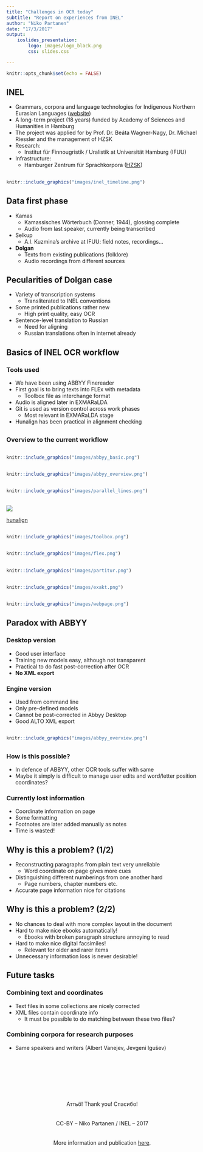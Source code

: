 ```yaml
---
title: "Challenges in OCR today"
subtitle: "Report on experiences from INEL"
author: "Niko Partanen"
date: "17/3/2017"
output: 
    ioslides_presentation:
        logo: images/logo_black.png
        css: slides.css

---
```


```r
knitr::opts_chunk$set(echo = FALSE)
```

## INEL

- Grammars, corpora and language technologies for Indigenous Northern Eurasian Languages ([website](https://inel.corpora.uni-hamburg.de/))
- A long-term project (18 years) funded by Academy of Sciences and Humanities in Hamburg
- The project was applied for by Prof. Dr. Beáta Wagner-Nagy, Dr. Michael Riessler and the management of HZSK
- Research:
    - Institut für Finnougristik / Uralistik at Universität Hamburg (IFUU)
- Infrastructure:
    - Hamburger Zentrum für Sprachkorpora ([HZSK](https://corpora.uni-hamburg.de/hzsk/))

## {.flexbox .vcenter}

```r
knitr::include_graphics("images/inel_timeline.png")
```

## Data first phase

- Kamas
    - Kamassisches Wörterbuch (Donner, 1944), glossing complete
    - Audio from last speaker, currently being transcribed
- Selkup
    - A.I. Kuzmina's archive at IFUU: field notes, recordings…
- **Dolgan**
    - Texts from existing publications (folklore)
    - Audio recordings from different sources

## Pecularities of Dolgan case

- Variety of transcription systems
    - Transliterated to INEL conventions
- Some printed publications rather new
    - High print quality, easy OCR
- Sentence-level translation to Russian
    - Need for aligning
    - Russian translations often in internet already

## Basics of INEL OCR workflow

### Tools used

- We have been using ABBYY Finereader
- First goal is to bring texts into FLEx with metadata
    - Toolbox file as interchange format
- Audio is aligned later in EXMARaLDA
- Git is used as version control across work phases
    - Most relevant in EXMARaLDA stage
- Hunalign has been practical in alignment checking

## {.flexbox .vcenter}

### Overview to the current workflow

## {.flexbox .vcenter}

```r
knitr::include_graphics("images/abbyy_basic.png")
```

## {.flexbox .vcenter}

```r
knitr::include_graphics("images/abbyy_overview.png")
```

## {.flexbox .vcenter}

```r
knitr::include_graphics("images/parallel_lines.png")
```

## {.flexbox .vcenter}

![](images/hunalign.png)

[hunalign](https://github.com/mrorii/hunalign)

## {.flexbox .vcenter}

```r
knitr::include_graphics("images/toolbox.png")
```

## {.flexbox .vcenter}

```r
knitr::include_graphics("images/flex.png")
```

## {.flexbox .vcenter}

```r
knitr::include_graphics("images/partitur.png")
```

## {.flexbox .vcenter}

```r
knitr::include_graphics("images/exakt.png")
```


## {.flexbox .vcenter}

```r
knitr::include_graphics("images/webpage.png")
```

## Paradox with ABBYY

### Desktop version

- Good user interface
- Training new models easy, although not transparent
- Practical to do fast post-correction after OCR
- **No XML export**

### Engine version

- Used from command line
- Only pre-defined models
- Cannot be post-corrected in Abbyy Desktop
- Good ALTO XML export

## {.flexbox .vcenter}

```r
knitr::include_graphics("images/abbyy_overview.png")
```

##

### How is this possible?

- In defence of ABBYY, other OCR tools suffer with same
- Maybe it simply is difficult to manage user edits and word/letter position coordinates?

### Currently lost information

- Coordinate information on page
- Some formatting
- Footnotes are later added manually as notes
- Time is wasted!

## Why is this a problem? (1/2)

- Reconstructing paragraphs from plain text very unreliable
    - Word coordinate on page gives more cues
- Distinguishing different numberings from one another hard
    - Page numbers, chapter numbers etc.
- Accurate page information nice for citations

## Why is this a problem? (2/2)

- No chances to deal with more complex layout in the document
- Hard to make nice ebooks automatically!
    - Ebooks with broken paragraph structure annoying to read
- Hard to make nice digital facsimiles!
    - Relevant for older and rarer items

- Unnecessary information loss is never desirable!

## Future tasks

### Combining text and coordinates

- Text files in some collections are nicely corrected
- XML files contain coordinate info
    - It must be possible to do matching between these two files?

### Combining corpora for research purposes

- Same speakers and writers (Albert Vanejev, Jevgeni Igušev)

##

</br></br>
</br></br>
</br></br>
<center>Аттьӧ! Thank you! Спасибо!</center>
</br></br>
<center>CC-BY -- Niko Partanen / INEL -- 2017</center>
</br></br>
<center>More information and publication [here](https://github.com/nikopartanen/syktyvkar2017).</center>

<!--
---

class: inverse, center, middle
 
# Glimpse to handwritten text recognition

---

background-image: url(0001.jpg)

---

## State of the art

- Not yet used in INEL


- Current tools demand 50-100 pages of training data
    - Compare to the average size of one dataset
    
    
- Models are additive, so different handwritings help one another
    - Not tested yet, but probably more character set then language specific
    - Training a model for Scientific Komi Transcription a worthy goal
    
    
- Some tools proprietary, open source lags bit behind
    - Training data naturally free and can be reused
-->    

